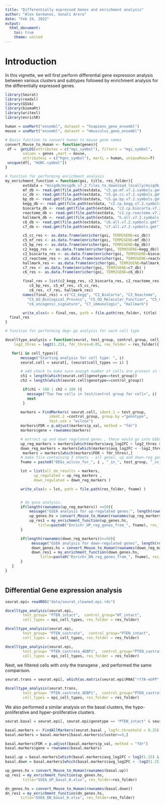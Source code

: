 ```yaml
---
title: "Differentially expressed Genes and enrichment analysis"
author: "Alex Germanos, Sonali Arora"
date: "Feb 24, 2022"
output: 
  html_document:
    toc: true
    theme: united
---
```


# Introduction

In this vignette, we will first perform differential gene expression analysis between various clusters and subtypes
followed by enrichment analysis for the differentially expressed genes. 

```r
library(Seurat)
library(readxl)
library(GSVA)
library(biomaRt)
library(writexl)
library(enrichR)

human = useMart("ensembl", dataset = "hsapiens_gene_ensembl")
mouse = useMart("ensembl", dataset = "mmusculus_gene_ensembl")

# Basic function to convert human to mouse gene names
convert_Mouse_to_Human <- function(genes){
 df =  getLDS(attributes = c("mgi_symbol"), filters = "mgi_symbol",
        values = genes ,mart = mouse,
        attributesL = c("hgnc_symbol"), martL = human, uniqueRows=T)
 unique(df[, "HGNC.symbol"])
}

# function for performing enrichment analysis
my_enrichment_function = function(goi, title, res_folder){
        extdata = "msigdb/msigdb_v7.2_files_to_download_locally/msigdb_v7.2_GMTs"
        mf_db <- read.gmt(file.path(extdata, "c5.go.mf.v7.2.symbols.gmt"))
        cc_db <- read.gmt(file.path(extdata, "c5.go.cc.v7.2.symbols.gmt"))
        bp_db <- read.gmt(file.path(extdata, "c5.go.bp.v7.2.symbols.gmt"))
        kegg_db <- read.gmt(file.path(extdata, "c2.cp.kegg.v7.2.symbols.gmt"))
        biocarta_db <- read.gmt(file.path(extdata, "c2.cp.biocarta.v7.2.symbols.gmt"))
        reactome_db <- read.gmt(file.path(extdata, "c2.cp.reactome.v7.2.symbols.gmt"))
        hallmark_db <- read.gmt(file.path(extdata, "h.all.v7.2.symbols.gmt"))
        c6_db <- read.gmt(file.path(extdata, "c6.all.v7.2.symbols.gmt"))  # oncogenic gene sets
        c7_db <- read.gmt(file.path(extdata, "c7.all.v7.2.symbols.gmt")) # immunologic signature gene sets

        c5_cc_res <- as.data.frame(enricher(goi, TERM2GENE=cc_db))
        c5_mf_res <- as.data.frame(enricher(goi, TERM2GENE=mf_db))
        c5_bp_res <- as.data.frame(enricher(goi, TERM2GENE=bp_db))
        c2_kegg_res <- as.data.frame(enricher(goi, TERM2GENE=kegg_db))
        c2_biocarta_res <- as.data.frame(enricher(goi, TERM2GENE=biocarta_db))
        c2_reactome_res <- as.data.frame(enricher(goi, TERM2GENE=reactome_db))
        hallmark_res <- as.data.frame(enricher(goi, TERM2GENE=hallmark_db))
        c7_res <- as.data.frame(enricher(goi, TERM2GENE=c7_db) )
        c6_res <- as.data.frame(enricher(goi, TERM2GENE=c6_db))

        final_res = list(c2_kegg_res, c2_biocarta_res, c2_reactome_res ,
           c5_bp_res, c5_mf_res, c5_cc_res,
           c6_res, c7_res, hallmark_res)
        names(final_res) = c("C2_kegg", "C2_BioCarta", "C2_Reactome",
          "C5_GO_Biological_Process", "C5_GO_Molecular_Function", "C5_GO_Cellular_Component",
          "c6_oncogenic_signature", "C7_immunologic", "Hallmark")

        write_xlsx(x = final_res, path = file.path(res_folder, title) )
  final_res
}

# function for performing deg+ go analysis for each cell type

docelltype_analysis = function(seurat, test_group, control_group, cell_types,
    log2_thres = log2(1.25), fdr_thres=0.05, res_folder = res_folder){

   for(i in cell_types){
       message("Starting analysis for cell type: ", i)
       seurat.cell = seurat[, (seurat$cell_types == i) ]

       # add check to make sure enough number of cells are present in test and control group
       ch1 = length(which(seurat.cell$genotype==test_group))
       ch2 = length(which(seurat.cell$genotype==control_group))

        if(ch1 < 100 | ch2 < 100 ){
          message("Too few cells in test/control group for cell=", i)
          next
        }

       markers = FindMarkers( seurat.cell, ident.1 = test_group,
                    ident.2 =control_group, group.by ="genotype",
                    test.use = "wilcox")
       markers$FDR = p.adjust(markers$p_val, method = "fdr")
       markers$gene = rownames(markers)

       # extract up and down regulated genes , these would go into GSEA and pathway analysis.
       up_reg_markers = markers[which(markers$avg_log2FC > log2_thres & markers$FDR < fdr_thres), ]
       down_reg_markers = markers[which(markers$avg_log2FC < -log2_thres & markers$FDR < fdr_thres), ]
        markers = markers[which(markers$FDR < fdr_thres),]
       # make file containing 3 sheets - all genes, up and down-reg genes. 
       fname = paste0("DEGs_wilcox_for_", i , "_in_", test_group, "_vs_", control_group, ".xlsx")

       lst = list(all_de_results = markers,
             up_regulated = up_reg_markers ,
             down_regulated = down_reg_markers )

       write_xlsx(x = lst, path = file.path(res_folder, fname) )


       # do gsea analysis.
       if(length(rownames(up_reg_markers)) >=50){
           message("GSEA analysis for up-regulated genes:", length(rownames(up_reg_markers)) )
           up_genes.hs = convert_Mouse_to_Human(rownames(up_reg_markers))
           up_res1 = my_enrichment_function(up_genes.hs,
               title=paste0("Enrichr_UP_reg_genes_from_", fname), res_folder=res_folder)
       }

       if(length(rownames(down_reg_markers))>=50){
            message("GSEA analysis for down-regulated genes", length(rownames(down_reg_markers)))
            down_genes.hs = convert_Mouse_to_Human(rownames(down_reg_markers))
            down_res1 = my_enrichment_function(down_genes.hs,
                title=paste0("Enrichr_DN_reg_genes_from_", fname), res_folder=res_folder)
       }
   }
}



```

## Differential Gene expression analysis

```r

seurat.epi= readRDS("data/seurat_cleaned.epi.rds")

docelltype_analysis(seurat.epi,
        test_group= "PTEN_intact",  control_group="WT_intact",
        cell_types = epi_cell_types, res_folder = res_folder)

docelltype_analysis(seurat.epi,
        test_group= "PTEN_castrate",  control_group="PTEN_intact",
        cell_types = epi_cell_types, res_folder = res_folder)

docelltype_analysis(seurat.epi,
        test_group= "PTEN_castrate_4EBP1",  control_group="PTEN_castrate",
        cell_types = epi_cell_types, res_folder = res_folder)

```

Next, we filtered cells with only the transgene , and performed the same comparison.

```r
seurat.trans = seurat.epi[, which(as.matrix(seurat.epi$RNA["rtTA-eGFP",]>0))]

docelltype_analysis(seurat.trans,
        test_group= "PTEN_castrate_4EBP1",  control_group="PTEN_castrate",
        cell_types = epi_cell_types, res_folder = res_folder)

```
We also performed a similar analysis on the basal clusters, the hypo-proliferative 
and hyper-proliferative clusters.

```r

seurat.basal = seurat.epi[, seurat.epi$genotype == "PTEN_intact" & seurat.epi$seurat_clusters %in% c(0,15)]

basal.markers <- FindAllMarkers(seurat.basal , logfc.threshold = 0.25)
basal.markers = basal.markers[basal.markers$cluster==0,]

basal.markers$FDR = p.adjust(basal.markers$p_val, method = "fdr")
basal.markers$gene = rownames(basal.markers)

basal.up = basal.markers[which(basal.markers$avg_log2FC > log2(1.25) & basal.markers$FDR < 0.05), ]
basal.down = basal.markers[which(basal.markers$avg_log2FC < -log2(1.25) & basal.markers$FDR < 0.05), ]

up_genes.hs = convert_Mouse_to_Human(rownames(basal.up))
up_res1 = my_enrichment_function(up_genes.hs,
        title="GSEA_UP_basal_0.xlsx", res_folder=res_folder)

dn_genes.hs = convert_Mouse_to_Human(rownames(basal.down))
dn_res1 = my_enrichment_function(dn_genes.hs,
       title="GSEA_DN_basal_0.xlsx", res_folder=res_folder)

```
